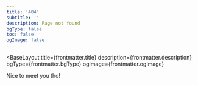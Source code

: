 ```yaml
---
title: '404'
subtitle: ''
description: Page not found
bgType: false
toc: false
ogImage: false
---
```



<BaseLayout
  title={frontmatter.title}
  description={frontmatter.description}
  bgType={frontmatter.bgType}
  ogImage={frontmatter.ogImage}
>
  <StandardLayout title={frontmatter.title} subtitle={frontmatter.subtitle}>
    <p class="slide-enter">Nice to meet you tho!</p>
  </StandardLayout>
</BaseLayout>
